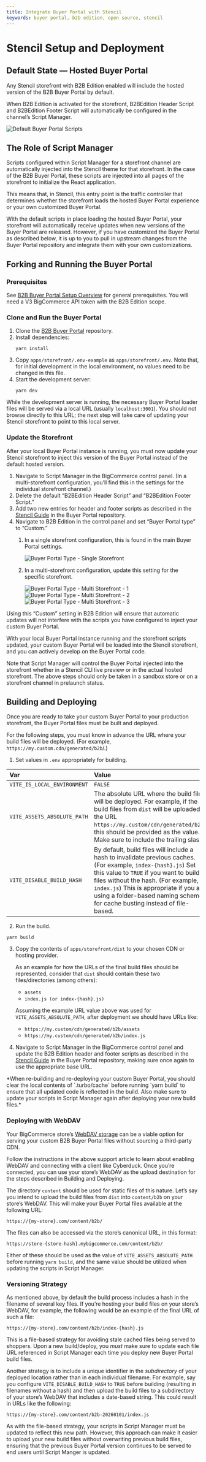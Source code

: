 ```yaml
---
title: Integrate Buyer Portal with Stencil
keywords: buyer portal, b2b edition, open source, stencil
---
```


# Stencil Setup and Deployment

## Default State &mdash; Hosted Buyer Portal

Any Stencil storefront with B2B Edition enabled will include the hosted version of the B2B Buyer Portal by default.

When B2B Edition is activated for the storefront, B2BEdition Header Script and B2BEdition Footer Script will automatically be configured in the channel’s Script Manager.

![Default Buyer Portal Scripts](https://storage.googleapis.com/bigcommerce-production-dev-center/images/b2b/buyer-portal-scripts.png)

## The Role of Script Manager

Scripts configured within Script Manager for a storefront channel are automatically injected into the Stencil theme for that storefront. In the case of the B2B Buyer Portal, these scripts are injected into all pages of the storefront to initialize the React application.

This means that, in Stencil, this entry point is the traffic controller that determines whether the storefront loads the hosted Buyer Portal experience or your own customized Buyer Portal.

With the default scripts in place loading the hosted Buyer Portal, your storefront will automatically receive updates when new versions of the Buyer Portal are released.  However, if you have customized the Buyer Portal as described below, it is up to you to pull in upstream changes from the Buyer Portal repository and integrate them with your own customizations.

## Forking and Running the Buyer Portal

### Prerequisites

See [B2B Buyer Portal Setup Overview](/b2b-edition/docs/buyer-portal#prerequisites) for general prerequisites. You will need a V3 BigCommerce API token with the B2B Edition scope.

### Clone and Run the Buyer Portal

1. Clone the [B2B Buyer Portal](https://github.com/bigcommerce/b2b-buyer-portal) repository.  
2. Install dependencies:
   ```
   yarn install
   ```
3. Copy `apps/storefront/.env-example` as `apps/storefront/.env`.  Note that, for initial development in the local environment, no values need to be changed in this file.
4. Start the development server:
   ```
   yarn dev
   ```

While the development server is running, the necessary Buyer Portal loader files will be served via a local URL (usually `localhost:3001`). You should not browse directly to this URL; the next step will take care of updating your Stencil storefront to point to this local server.

### Update the Storefront

After your local Buyer Portal instance is running, you must now update your Stencil storefront to inject this version of the Buyer Portal instead of the default hosted version.

1. Navigate to Script Manager in the BigCommerce control panel. (In a multi-storefront configuration, you’ll find this in the settings for the individual storefront channel.)  
2. Delete the default “B2BEdition Header Script” and “B2BEdition Footer Script.”  
3. Add two new entries for header and footer scripts as described in the [Stencil Guide](https://github.com/bigcommerce/b2b-buyer-portal/blob/main/docs/stencil.md) in the Buyer Portal repository.  
4. Navigate to B2B Edition in the control panel and set “Buyer Portal type” to “Custom.”  
   1. In a single storefront configuration, this is found in the main Buyer Portal settings.

      ![Buyer Portal Type - Single Storefront](https://storage.googleapis.com/bigcommerce-production-dev-center/images/b2b/buyer-portal-type-ssf.png)

   2. In a multi-storefront configuration, update this setting for the specific storefront.

      ![Buyer Portal Type - Multi Storefront - 1](https://storage.googleapis.com/bigcommerce-production-dev-center/images/b2b/buyer-portal-type-msf-1.png)
      ![Buyer Portal Type - Multi Storefront - 2](https://storage.googleapis.com/bigcommerce-production-dev-center/images/b2b/buyer-portal-type-msf-2.png)
      ![Buyer Portal Type - Multi Storefront - 3](https://storage.googleapis.com/bigcommerce-production-dev-center/images/b2b/buyer-portal-type-msf-3.png)

Using this “Custom” setting in B2B Edition will ensure that automatic updates will not interfere with the scripts you have configured to inject your custom Buyer Portal.

With your local Buyer Portal instance running and the storefront scripts updated, your custom Buyer Portal will be loaded into the Stencil storefront, and you can actively develop on the Buyer Portal code.

<Callout type="info">
Note that Script Manager will control the Buyer Portal injected into the storefront whether in a Stencil CLI live preview or in the actual hosted storefront.  The above steps should only be taken in a sandbox store or on a storefront channel in prelaunch status.
</Callout>

## Building and Deploying

Once you are ready to take your custom Buyer Portal to your production storefront, the Buyer Portal files must be built and deployed.

For the following steps, you must know in advance the URL where your build files will be deployed. (For example, `https://my.custom.cdn/generated/b2b`/.)

1. Set values in `.env` appropriately for building.

| Var | Value |
| :---- | :---- |
| `VITE_IS_LOCAL_ENVIRONMENT` | `FALSE` |
| `VITE_ASSETS_ABSOLUTE_PATH` | The absolute URL where the build files will be deployed. For example, if the build files from `dist` will be uploaded to the URL `https://my.custom/cdn/generated/b2b`/, this should be provided as the value. Make sure to include the trailing slash. |
| `VITE_DISABLE_BUILD_HASH` | By default, build files will include a hash to invalidate previous caches. (For example, `index-{hash}.js`) Set this value to `TRUE` if you want to build files without the hash. (For example, `index.js`) This is appropriate if you are using a folder-based naming scheme for cache busting instead of file-based. |

2. Run the build.

`yarn build`

3. Copy the contents of `apps/storefront/dist` to your chosen CDN or hosting provider.

   As an example for how the URLs of the final build files should be represented, consider that `dist` should contain these two files/directories (among others):  
   * `assets`  
   * `index.js (or index-{hash}.js)`

   Assuming the example URL value above was used for `VITE_ASSETS_ABSOLUTE_PATH`, after deployment we should have URLs like:  
   * `https://my.custom/cdn/generated/b2b/assets`  
   * `https://my.custom/cdn/generated/b2b/index.js`

4. Navigate to Script Manager in the BigCommerce control panel and update the B2B Edition header and footer scripts as described in the [Stencil Guide](https://github.com/bigcommerce/b2b-buyer-portal/blob/main/docs/stencil.md#deploying-the-project) in the Buyer Portal repository, making sure once again to use the appropriate base URL.

<Callout type="info">
*When re-building and re-deploying your custom Buyer Portal, you should clear the local contents of `.turbo/cache` before running `yarn build` to ensure that all updated code is reflected in the build.  Also make sure to update your scripts in Script Manager again after deploying your new build files.*
</Callout>

### Deploying with WebDAV

Your BigCommerce store’s [WebDAV storage](https://support.bigcommerce.com/s/article/File-Access-WebDAV) can be a viable option for serving your custom B2B Buyer Portal files without sourcing a third-party CDN.

Follow the instructions in the above support article to learn about enabling WebDAV and connecting with a client like Cyberduck.  Once you’re connected, you can use your store’s WebDAV as the upload destination for the steps described in Building and Deploying.

The directory `content` should be used for static files of this nature.  Let’s say you intend to upload the build files from `dist` into `content/b2b` on your store’s WebDAV.  This will make your Buyer Portal files available at the following URL:

`https://{my-store}.com/content/b2b/`

The files can also be accessed via the store’s canonical URL, in this format:

`https://store-{store-hash}.mybigcommerce.com/content/b2b/`

Either of these should be used as the value of `VITE_ASSETS_ABSOLUTE_PATH` before running `yarn build`, and the same value should be utilized when updating the scripts in Script Manager.

### Versioning Strategy

As mentioned above, by default the build process includes a hash in the filename of several key files.  If you’re hosting your build files on your store’s WebDAV, for example, the following would be an example of the final URL of such a file:

`https://{my-store}.com/content/b2b/index-{hash}.js`

This is a file-based strategy for avoiding stale cached files being served to shoppers.  Upon a new build/deploy, you *must* make sure to update each file URL referenced in Script Manager each time you deploy new Buyer Portal build files.

Another strategy is to include a unique identifier in the *subdirectory* of your deployed location rather than in each individual filename.  For example, say you configure `VITE_DISABLE_BUILD_HASH` to `TRUE` before building (resulting in filenames without a hash) and then upload the build files to a subdirectory of your store’s WebDAV that includes a date-based string.  This could result in URLs like the following:

`https://{my-store}.com/content/b2b-20260101/index.js`

As with the file-based strategy, your scripts in Script Manager must be updated to reflect this new path.  However, this approach can make it easier to upload your new build files without overwriting previous build files, ensuring that the previous Buyer Portal version continues to be served to end users until Script Manger is updated.

